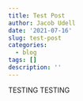 ```yaml
---
title: Test Post
author: Jacob Udell
date: '2021-07-16'
slug: test-post
categories:
  - blog
tags: []
description: ''
---
```


TESTING TESTING